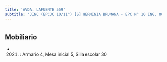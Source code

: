 ```yaml
---
title: 'AVDA. LAFUENTE 559'
subtitle: 'JINC (EPCJC 10/11°) [S] HERMINIA BRUMANA - EPC N° 10 ING. OCTAVIO S. PICO - CECIE N° 11'
---
```


#


## Mobiliario

*  (2021) : Armario 4, Mesa inicial 5, Silla escolar 30 



